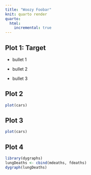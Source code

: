 ```yaml
---
title: "Woozy Foobar"
knit: quarto render
quarto:
  html:
    incremental: true
---
```


## Plot 1: Target

-   bullet 1

-   bullet 2

-   bullet 3

## Plot 2

```r
plot(cars)
```

## Plot 3

```r
plot(cars)
```

## Plot 4

```r
library(dygraphs)
lungDeaths <- cbind(mdeaths, fdeaths)
dygraph(lungDeaths)
```
